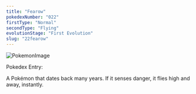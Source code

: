 ```yaml
---
title: "Fearow"
pokedexNumber: "022"
firstType: "Normal"
secondType: "Flying"
evolutionStage: "First Evolution"
slug: "22fearow"
---
```


![PokemonImage](https://archives.bulbagarden.net/media/upload/thumb/9/92/0022Fearow.png/140px-0022Fearow.png)

Pokedex Entry:

A Pokémon that dates back many years. If it senses danger, it flies high and away, instantly.
